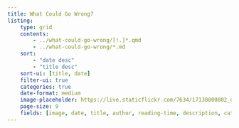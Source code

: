 ```yaml
---
title: What Could Go Wrong?
listing:
    type: grid
    contents:
        - ../what-could-go-wrong/[!.]*.qmd
        - ../what-could-go-wrong/*.md
    sort:
        - "date desc"
        - "title desc"
    sort-ui: [title, date]
    filter-ui: true
    categories: true
    date-format: medium
    image-placeholder: https://live.staticflickr.com/7634/17138800802_d004933111_k.jpg # creative commons license
    page-size: 9
    fields: [image, date, title, author, reading-time, description, categories]
---
```

